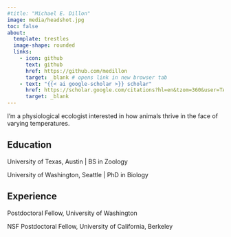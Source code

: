 ```yaml
---
#title: "Michael E. Dillon"
image: media/headshot.jpg
toc: false
about:
  template: trestles
  image-shape: rounded
  links: 
    - icon: github
      text: github
      href: https://github.com/medillon
      target: _blank # opens link in new browser tab
    - text: "{{< ai google-scholar >}} scholar"
      href: https://scholar.google.com/citations?hl=en&tzom=360&user=TA_v89cAAAAJ&authuser=1
      target: _blank
---
```


I'm a physiological ecologist interested in how animals thrive in the face of varying temperatures.

## Education

University of Texas, Austin \| BS in Zoology

University of Washington, Seattle \| PhD in Biology

## Experience

Postdoctoral Fellow, University of Washington

NSF Postdoctoral Fellow, University of California, Berkeley

